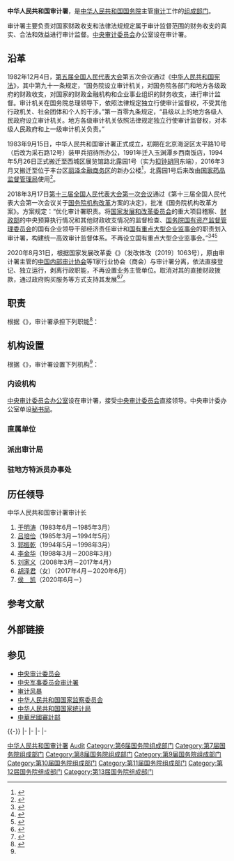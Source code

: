 {{Infobox PRCG
|机构名称=中华人民共和国审计署
|标志1={{中华人民共和国国徽|100}}
|标志1说明=[[s:国务院关于国家行政机关和企业事业单位社会团体印章管理的规定|1999年规定]]：[[印章|印章]][[直径|直径]]5厘米，中央刊[[中华人民共和国国徽|国徽]]，由[[中华人民共和国国务院|国务院]]制发。
|标志2=Ofiicial Insignia of National Audit Office.png
|标志2说明=中华人民共和国审计署官方标志
|职位1=审计长
|人员1=[[侯凯|侯凯]]
|职位2=副审计长
|人员2=[[秦博勇|秦博勇]]、{{wrap}}[[王文斌|王文斌]]、{{wrap}}[[王陆进|王陆进]]、{{wrap}}[[章轲|章　轲]]
|人数2=4
|职位3=纪检监察组长
|人员3=[[任洪斌|任洪斌]]
|职位4=总审计师
|人员4=
|职位5=党组成员
|人员5=[[郝书辰|郝书辰]]（副部长级）
|授权法源=[[中华人民共和国宪法|中华人民共和国宪法]]（[[s:中华人民共和国宪法#第三节_国务院|第九十一条]]）<br />[[s:中华人民共和国审计法|中华人民共和国审计法]]
|成立时间=1983年9月15日
|业务上级=[[中央审计委员会|中央审计委员会]]
|组织上级=[[中华人民共和国国务院|中华人民共和国国务院]]
|机构类型=[[国务院组成部门|国务院组成部门]]
|行政级别=正部级
|中共本级 =[[中国共产党审计署党组|中国共产党审计署党组]]
|本级纪检监察=[[中央纪律检查委员会国家监察委员会驻审计署纪检监察组|中央纪委国家监委驻审计署纪检监察组]]
|地址1=[[北京市|北京市]][[丰台区|丰台区]][[金中都南街|金中都南街]]17号
|邮编1=100830
|官网={{URL|http://www.audit.gov.cn}}
|image1 = National Audit Office of China (20210416134324).jpg
|caption1 = 位于[[北京丽泽金融商务区|北京丽泽金融商务区]]的审计署大楼
|A={{HKSAR}}
|a=[[審計署_(香港)|审计署]]
|B={{MSAR}}
|b=[[審計署_(澳門)|审计署]]
|C={{PLA}}
|c=[[中央军委审计署|中央军委审计署]]
}}

'''中华人民共和国审计署'''，是[[中华人民共和国国务院|中华人民共和国国务院]]主管[[审计|审计]]工作的[[国务院组成部门|组成部门]]。

审计署主要负责对国家财政收支和法律法规规定属于审计监督范围的财务收支的真实、合法和效益进行审计监督。[[中央审计委员会|中央审计委员会]]办公室设在审计署。

==沿革==
1982年12月4日，[[第五届全国人民代表大会|第五届全国人民代表大会]]第五次会议通过《[[中华人民共和国宪法|中华人民共和国宪法]]》，其中第九十一条规定，“国务院设立审计机关，对国务院各部门和地方各级政府的财政收支，对国家的财政金融机构和企业事业组织的财务收支，进行审计监督。审计机关在国务院总理领导下，依照法律规定独立行使审计监督权，不受其他行政机关、社会团体和个人的干涉。”第一百零九条规定，“县级以上的地方各级人民政府设立审计机关。地方各级审计机关依照法律规定独立行使审计监督权，对本级人民政府和上一级审计机关负责。”

1983年9月15日，中华人民共和国审计署正式成立，初期在北京海淀区太平路10号（后改为采石路12号）装甲兵招待所办公，1991年迁入玉渊潭乡西南饭店，1994年5月26日正式搬迁至西城区展览馆路北露园1号（实为[[扣钟胡同|扣钟胡同]]东端），2016年3月又搬迁至位于丰台区[[丽泽金融商务区|丽泽金融商务区]]的新办公楼<ref>{{cite news|url=http://www.zgsjbs.com/zgsjb/c/2019-01-15/7438.shtml|title=【铭记】从太平路到北露园——审计署租房办公的往事|work=[[中国审计报|中国审计报]]|date=2019-01-15|accessdate=2022-06-09}}</ref>，北露园1号后来改由[[国家药品监督管理局|国家药品监督管理局]]使用<ref>{{cite news|url=https://yp.gmw.cn/2019-01/02/content_32285680.htm|title=新址新气象 新年新作为——国家药监局举行迎新年升旗仪式|publisher=中国药闻|date=2019-01-02|accessdate=2022-06-09}}</ref>。

2018年3月17日[[第十三届全国人民代表大会#第一次会议|第十三届全国人民代表大会第一次会议]]通过《第十三届全国人民代表大会第一次会议关于[[国务院机构改革|国务院机构改革]]方案的决定》，批准《国务院机构改革方案》。方案规定：“优化审计署职责。将[[中华人民共和国国家发展和改革委员会|国家发展和改革委员会]]的重大项目稽察、[[中华人民共和国财政部|财政部]]的中央预算执行情况和其他财政收支情况的监督检查、[[国务院国有资产监督管理委员会|国务院国有资产监督管理委员会]]的国有企业领导干部经济责任审计和[[国有重点大型企业监事会|国有重点大型企业监事会]]的职责划入审计署，构建统一高效审计监督体系。不再设立国有重点大型企业监事会。”<ref>{{Cite web|title=关于国务院机构改革方案的说明——2018年3月13日在第十三届全国人民代表大会第一次会议上|url=http://www.npc.gov.cn/npc/dbdhhy/13_1/2018-03/14/content_2048552.htm|author=王勇|date=2018-03-13|publisher=中国人大网|archiveurl=https://web.archive.org/web/20180609103422/http://www.npc.gov.cn/npc/dbdhhy/13_1/2018-03/14/content_2048552.htm|archivedate=2018年6月9日|dead-url=yes}}</ref><ref>{{Cite web|title=第十三届全国人民代表大会第一次会议关于国务院机构改革方案的决定|url=http://www.npc.gov.cn/npc/xinwen/2018-03/17/content_2049996.htm|date=2018-03-17|publisher=中国人大网|archiveurl=https://web.archive.org/web/20180318120500/http://www.npc.gov.cn/npc/xinwen/2018-03/17/content_2049996.htm|archivedate=2018-03-18|dead-url=yes}}</ref><ref>{{Cite web|title=国务院机构改革方案|url=http://www.npc.gov.cn/npc/xinwen/2018-03/18/content_2050371.htm|date=2018-03-17|publisher=中国人大网|archiveurl=https://web.archive.org/web/20180318120458/http://www.npc.gov.cn/npc/xinwen/2018-03/18/content_2050371.htm|archivedate=2018-03-18|dead-url=yes}}</ref>

2020年8月31日，根据国家发展改革委《{{s|关于全面推开行业协会商会与行政机关脱钩改革的实施意见}}》（发改体改〔2019〕1063号），原由审计署主管的[[中国内部审计协会|中国内部审计协会]]等1家行业协会（商会）与审计署分离，依法直接登记、独立运行，剥离行政职能，不再设置业务主管单位。取消对其的直接财政拨款，通过政府购买服务等方式支持其发展<ref name="报道0102A">{{cite web|title=关于全面推开行业协会商会与行政机关脱钩改革的实施意见|url=http://www.gov.cn/xinwen/2019-06/17/content_5400947.htm|accessdate=2021-01-02|author=国家发展和改革委员会|date=2019-06-17|publisher=中国政府网|archiveurl=https://web.archive.org/web/20210116153951/http://www.gov.cn/xinwen/2019-06/17/content_5400947.htm|archivedate=2021-01-16|dead-url=no}}</ref><ref name="报道0102B">{{cite web|title=关于做好全面推开全国性行业协会商会与行政机关脱钩改革工作的通知|url=http://www.gov.cn/xinwen/2019-06/21/content_5402133.htm|accessdate=2021-01-02|author=行业协会商会与行政机关脱钩联合工作组办公室|date=2019-06-21|publisher=中国政府网|archiveurl=https://web.archive.org/web/20210102100431/http://www.gov.cn/xinwen/2019-06/21/content_5402133.htm|archivedate=2021-01-02|dead-url=no}}</ref>。

== 职责 ==
根据《{{s|审计署职能配置、内设机构和人员编制规定}}》，审计署承担下列职能<ref name="三定方案">{{cite web|title=审计署简介|url=http://www.audit.gov.cn/n10/n14/index.html|accessdate=2018-10-04|publisher=中华人民共和国审计署|archiveurl=https://web.archive.org/web/20201004044758/http://www.audit.gov.cn/n10/n14/index.html|archivedate=2020-10-04|dead-url=no}}</ref>：
{{columns-list|2|
# 主管全国审计工作。负责对国家财政收支和法律法规规定属于审计监督范围的财务收支的真实、合法和效益进行审计监督，对公共资金、国有资产、国有资源和领导干部履行经济责任情况实行审计全覆盖，对领导干部实行自然资源资产离任审计，对国家有关重大政策措施贯彻落实情况进行跟踪审计。对审计、专项审计调查和核查社会审计机构相关审计报告的结果承担责任，并负有督促被审计单位整改的责任。
# 起草审计法律法规草案，拟订审计政策，制定审计规章、国家审计准则和指南并监督执行。制定并组织实施专业领域审计工作规划。参与起草财政经济及其相关法律法规草案。对直接审计、调查和核查的事项依法进行审计评价，作出审计决定或提出审计建议。
# 向中央审计委员会提出年度中央预算执行和其他财政支出情况审计报告。向国务院总理提出年度中央预算执行和其他财政收支情况的审计结果报告。受国务院委托向全国人大常委会提出中央预算执行和其他财政收支情况的审计工作报告、审计查出问题整改情况报告。向党中央、国务院报告对其他事项的审计和专项审计调查情况及结果。依法向社会公布审计结果。向中央和国家机关有关部门、省级党委和政府通报审计情况和审计结果。
# 直接审计下列事项，出具审计报告，在法定职权范围内作出审计决定，包括国家有关重大政策措施贯彻落实情况；中央预算执行情况和其他财政收支，中央和国家机关各部门（含直属单位）预算执行情况、决算草案和其他财政收支；省级政府预算执行情况、决算草案和其他财政收支，中央财政转移支付资金；使用中央财政资金的事业单位和社会团体的财务收支；中央投资和以中央投资为主的建设项目的预算执行情况和决算，国家重大公共工程项目的资金管理使用和建设运营情况；自然资源管理、污染防治和生态保护与修复情况；中国人民银行、国家外汇局的财务收支，中央国有企业和金融机构、国务院规定的中央国有资本占控股或主导地位的企业和金融机构境内外资产、负债和损益，国家驻外非经营性机构的财务收支；有关社会保障基金、社会捐赠资金和其他基金、资金的财务收支；国际组织和外国政府援助、贷款项目；法律法规规定的其他事项。
# 按规定对省部级党政主要领导干部及其他单位主要负责人实施经济责任审计和自然资源资产离任审计。
# 组织实施对国家财经法律法规、规章、政策和宏观调控措施执行情况、财政预算管理及国有资产管理使用等与国家财政收支有关的特定事项进行专项审计调查。
# 依法检查审计决定执行情况，督促整改审计查出的问题，依法办理被审计单位对审计决定提请行政复议、行政诉讼或国务院裁决中的有关事项，协助配合有关部门查处相关重大案件。
# 指导和监督内部审计工作，核查社会审计机构对依法属于审计监督对象的单位出具的相关审计报告。
# 与省级党委和政府共同领导省级审计机关。依法领导和监督地方审计机关的业务，组织地方审计机关实施特定项目的专项审计或审计调查，纠正或责成纠正地方审计机关违反国家规定作出的审计决定。按照干部管理权限协管省级审计机关负责人。
# 组织开展审计领域的国际交流与合作，指导和推广信息技术在审计领域的应用。
# 完成党中央、国务院交办的其他任务。
}}

== 机构设置 ==
根据《{{s|审计署职能配置、内设机构和人员编制规定}}》，审计署设置下列机构<ref name="三定方案" />：

===内设机构===
{{columns-list|2|
* [[审计署办公厅|办公厅]]
* [[审计署政策研究室|政策研究室]]
* [[审计署法规司|法规司]]
* [[审计署审理司|审理司]]
* [[审计署内部审计指导监督司|内部审计指导监督司]]
* [[审计署电子数据审计司|电子数据审计司]]
* [[审计署财政审计司|财政审计司]]
* [[审计署税收征管审计司|税收征管审计司]]
* [[审计署行政事业审计司|行政事业审计司]]
* [[审计署农业农村审计司|农业农村审计司]]
* [[审计署固定资产投资审计司|固定资产投资审计司]]
* [[审计署社会保障审计司|社会保障审计司]]
* [[审计署自然资源和生态环境审计司|自然资源和生态环境审计司]]
* [[审计署金融审计司|金融审计司]]
* [[审计署企业审计司|企业审计司]]
* [[审计署涉外审计司|涉外审计司]]
* [[审计署经济责任审计司|经济责任审计司]]
* [[审计署国际合作司|国际合作司（港澳台办公室）]]
* [[审计署人事教育司|人事教育司]]
* [[中国共产党审计署机关委员会|机关党委（巡视工作办公室）]]
* [[审计署离退休干部办公室|离退休干部办公室]]（副司局级）
}}

[[中央审计委员会办公室|中央审计委员会办公室]]设在审计署，接受[[中央审计委员会|中央审计委员会]]直接领导。中央审计委办公室单设[[中央审计委员会办公室秘书局|秘书局]]。

=== 直属单位 ===
{{columns-list|2|
* [[审计署机关服务局|审计署机关服务局]]
* [[审计署计算机技术中心|审计署计算机技术中心]]
* [[审计署审计科学研究所|审计署审计科研所]]
* [[中国审计报社|中国审计报社]]
* [[中国时代经济出版社有限公司|中国时代经济出版社有限公司（原中国审计出版社）]]
* [[审计署审计干部培训中心|审计署审计干部培训中心（审计宣传中心）]]
* [[中国审计学会|中国审计学会]]
* [[审计署国外贷援款项目审计服务中心|审计署国外贷援款项目审计服务中心]]
* [[审计博物馆|审计博物馆]]
* [[审计署审计干部教育学院|审计署审计干部教育学院]]
}}

=== 派出审计局 ===
{{columns-list|3|
* [[审计署中央机关审计局|审计署中央机关审计局]]
* [[审计署宣传审计局|审计署宣传审计局]]
* [[审计署统战审计局|审计署统战审计局]]
* [[审计署外交审计局|审计署外交审计局]]
* [[审计署政法审计局|审计署政法审计局]]
* [[审计署教育审计局|审计署教育审计局]]
* [[审计署科学技术审计局|审计署科学技术审计局]]
* [[审计署工信建设审计局|审计署工信建设审计局]]
* [[审计署民政社保审计局|审计署民政社保审计局]]
* [[审计署资源环境审计局|审计署资源环境审计局]]
* [[审计署交通运输审计局|审计署交通运输审计局]]
* [[审计署农业水利审计局|审计署农业水利审计局]]
* [[审计署贸易审计局|审计署贸易审计局]]
* [[审计署卫生体育审计局|审计署卫生体育审计局]]
* [[审计署社会管理审计局|审计署社会管理审计局]]
* [[审计署经济执法审计局|审计署经济执法审计局]]
* [[审计署广电通讯审计局|审计署广电通讯审计局]]
* [[审计署发展统计审计局|审计署发展统计审计局]]
* [[审计署群团文化审计局|审计署群团文化审计局]]
* [[审计署金融审计一局|审计署金融审计一局]]
* [[审计署金融审计二局|审计署金融审计二局]]
* [[审计署金融审计三局|审计署金融审计三局]]
* [[审计署企业审计一局|审计署企业审计一局]]
* [[审计署企业审计二局|审计署企业审计二局]]
* [[审计署企业审计三局|审计署企业审计三局]]
* [[审计署企业审计四局|审计署企业审计四局]]
* [[审计署企业审计五局|审计署企业审计五局]]
* [[审计署企业审计六局|审计署企业审计六局]]
* [[审计署企业审计七局|审计署企业审计七局]]
* [[审计署企业审计八局|审计署企业审计八局]]
}}

=== 驻地方特派员办事处 ===
{{columns-list|3|
* [[审计署驻京津冀特派员办事处|审计署驻京津冀特派员办事处]]
* [[审计署驻太原特派员办事处|审计署驻太原特派员办事处]]
* [[审计署驻沈阳特派员办事处|审计署驻沈阳特派员办事处]]
* [[审计署驻哈尔滨特派员办事处|审计署驻哈尔滨特派员办事处]]
* [[审计署驻上海特派员办事处|审计署驻上海特派员办事处]]
* [[审计署驻南京特派员办事处|审计署驻南京特派员办事处]]
* [[审计署驻武汉特派员办事处|审计署驻武汉特派员办事处]]
* [[审计署驻广州特派员办事处|审计署驻广州特派员办事处]]
* [[审计署驻郑州特派员办事处|审计署驻郑州特派员办事处]]
* [[审计署驻济南特派员办事处|审计署驻济南特派员办事处]]
* [[审计署驻西安特派员办事处|审计署驻西安特派员办事处]]
* [[审计署驻兰州特派员办事处|审计署驻兰州特派员办事处]]
* [[审计署驻昆明特派员办事处|审计署驻昆明特派员办事处]]
* [[审计署驻成都特派员办事处|审计署驻成都特派员办事处]]
* [[审计署驻长沙特派员办事处|审计署驻长沙特派员办事处]]
* [[审计署驻深圳特派员办事处|审计署驻深圳特派员办事处]]
* [[审计署驻长春特派员办事处|审计署驻长春特派员办事处]]
* [[审计署驻重庆特派员办事处|审计署驻重庆特派员办事处]]
}}

== 历任领导 ==
; 中华人民共和国审计署审计长
# [[于明涛|于明涛]]（1983年6月－1985年3月）
# [[吕培俭|吕培俭]]（1985年3月－1994年5月）
# [[郭振乾|郭振乾]]（1994年5月－1998年3月）
# [[李金华_(审计长)|李金华]]（1998年3月－2008年3月）
# [[刘家义|刘家义]]（2008年3月－2017年4月）
# [[胡泽君|胡泽君]]（女）（2017年4月－2020年6月）
# [[侯凯|侯　凯]]（2020年6月－）

== 参考文献 ==
{{Reflist}}

== 外部链接 ==
{{Wikisource category|中华人民共和国审计署}}

== 参见 ==
{{Portal|中华人民共和国|经济}}
* [[中央审计委员会|中央审计委员会]]
* [[中央军事委员会审计署|中央军事委员会审计署]]
* [[审计风暴|审计风暴]]
* [[中华人民共和国国家监察委员会|中华人民共和国国家监察委员会]]
* [[中华人民共和国国家统计局|中华人民共和国国家统计局]]
* [[中華民國審計部|中華民國審計部]]

{{-}}
{{s-start}}
{{s-off|[[国务院组成部门|国务院组成部门]]}}
{{s-none|职能设立|rows=5}}
{{s-title|国务院审计部门|1983年9月15日至今}}
{{s-inc|rows=9}}
{{s-title|国务院中央预算执行情况和<br />其他财政收支情况审计监督部门|1998年6月12日至今}}
|-
{{s-title|国务院中央银行财务收支以及国有金融机构的<br />资产、负债和损益状况审计监督部门|1998年6月12日至今}}
|-
{{s-title|国务院党政领导干部经济责任审计部门|1998年6月12日至今}}
|-
{{s-title|国务院社会保障资金和环境保护资金审计监督部门|1998年6月12日至今}}
{{s-before|[[中华人民共和国国家发展和改革委员会|中华人民共和国国家发展和改革委员会]]}}
{{s-title|国务院基本建设重大项目稽察部门|2018年3月17日至今}}
{{s-before|[[中华人民共和国财政部|中华人民共和国财政部]]}}
{{s-title|国务院中央预算执行情况和<br />其他财政收支情况监督检查执法部门|2018年3月17日至今}}
{{s-before|[[国务院国有资产监督管理委员会|国务院国有资产监督管理委员会]]}}
{{s-title|国务院国有企业领导干部经济责任审计主管部门|2018年3月17日至今}}
{{s-before|[[国有重点大型企业监事会|国有重点大型企业监事会]]}}
{{s-title|国务院国有重点大型企业派驻监督机构|2018年3月17日至今}}
|-
{{s-none|职能设立}}
{{s-title|国务院社会审计指导管理部门|1983年9月15日至1998年6月12日}}
{{s-after|[[中华人民共和国财政部|中华人民共和国财政部]]}}
{{s-end}}
{{国务院}}
{{国务院/13|组成部门}}
{{中国共产党中央委员会}}
[[Category:中华人民共和国审计署|]]
[[Category:1983年建立政府機構|Audit]]
[[Category:第6届国务院组成部门|Category:第6届国务院组成部门]]
[[Category:第7届国务院组成部门|Category:第7届国务院组成部门]]
[[Category:第8届国务院组成部门|Category:第8届国务院组成部门]]
[[Category:第9届国务院组成部门|Category:第9届国务院组成部门]]
[[Category:第10届国务院组成部门|Category:第10届国务院组成部门]]
[[Category:第11届国务院组成部门|Category:第11届国务院组成部门]]
[[Category:第12届国务院组成部门|Category:第12届国务院组成部门]]
[[Category:第13届国务院组成部门|Category:第13届国务院组成部门]]